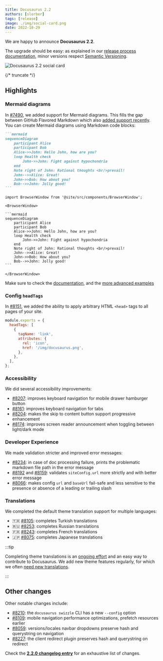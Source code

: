 ```yaml
---
title: Docusaurus 2.2
authors: [slorber]
tags: [release]
image: ./img/social-card.png
date: 2022-10-29
---
```


We are happy to announce **Docusaurus 2.2**.

The upgrade should be easy: as explained in our [release process documentation](/community/release-process), minor versions respect [Semantic Versioning](https://semver.org/).

![Docusaurus 2.2 social card](./img/social-card.png)

{/* truncate */}

## Highlights

### Mermaid diagrams

In [#7490](https://github.com/it990110/gityjf/pull/7490), we added support for Mermaid diagrams. This fills the gap between GitHub Flavored Markdown which also [added support recently](https://github.blog/2022-02-14-include-diagrams-markdown-files-mermaid/). You can create Mermaid diagrams using Markdown code blocks:

````md
```mermaid
sequenceDiagram
    participant Alice
    participant Bob
    Alice->>John: Hello John, how are you?
    loop Health check
        John->>John: Fight against hypochondria
    end
    Note right of John: Rational thoughts <br/>prevail!
    John-->>Alice: Great!
    John->>Bob: How about you?
    Bob-->>John: Jolly good!
```
````

````mdx-code-block
import BrowserWindow from '@site/src/components/BrowserWindow';

<BrowserWindow>

```mermaid
sequenceDiagram
    participant Alice
    participant Bob
    Alice->>John: Hello John, how are you?
    loop Health check
        John->>John: Fight against hypochondria
    end
    Note right of John: Rational thoughts <br/>prevail!
    John-->>Alice: Great!
    John->>Bob: How about you?
    Bob-->>John: Jolly good!
```

</BrowserWindow>

````

Make sure to check the [documentation](/docs/markdown-features/diagrams), and the [more advanced examples](/tests/pages/diagrams)

### Config `headTags`

In [#8151](https://github.com/it990110/gityjf/pull/8151), we added the ability to apply arbitrary HTML `<head>` tags to all pages of your site.

```js title="docusaurus.config.js"
module.exports = {
  headTags: [
    {
      tagName: 'link',
      attributes: {
        rel: 'icon',
        href: '/img/docusaurus.png',
      },
    },
  ],
};
```

### Accessibility

We did several accessibility improvements:

- [#8207](https://github.com/it990110/gityjf/pull/8207): improves keyboard navigation for mobile drawer hamburger button
- [#8161](https://github.com/it990110/gityjf/pull/8161): improves keyboard navigation for tabs
- [#8204](https://github.com/it990110/gityjf/pull/8204): makes the skip to content button support progressive enhancement
- [#8174](https://github.com/it990110/gityjf/pull/8174): improves screen reader announcement when toggling between light/dark mode

### Developer Experience

We made validation stricter and improved error messages:

- [#8234](https://github.com/it990110/gityjf/pull/8234): in case of doc processing failure, prints the problematic markdown file path in the error message
- [#8192](https://github.com/it990110/gityjf/pull/8192) and [#8159](https://github.com/it990110/gityjf/pull/8159): validates `siteConfig.url` more strictly and with better error message
- [#8066](https://github.com/it990110/gityjf/pull/8066): makes config `url` and `baseUrl` fail-safe and less sensitive to the presence or absence of a leading or trailing slash

### Translations

We completed the default theme translation support for multiple languages:

- 🇹🇷 [#8105](https://github.com/it990110/gityjf/pull/8105): completes Turkish translations
- 🇷🇺 [#8253](https://github.com/it990110/gityjf/pull/8253): completes Russian translations
- 🇫🇷 [#8243](https://github.com/it990110/gityjf/pull/8243): completes French translations
- 🇯🇵 [#8075](https://github.com/it990110/gityjf/pull/8075): completes Japanese translations

:::tip

Completing theme translations is an [ongoing effort](https://github.com/it990110/gityjf/issues/3526) and an easy way to contribute to Docusaurus. We add new theme features regularly, for which we often [need new translations](https://github.com/it990110/gityjf/issues/3526).

:::

## Other changes

Other notable changes include:

- [#8210](https://github.com/it990110/gityjf/pull/8210): the `docusaurus swizzle` CLI has a new `--config` option
- [#8109](https://github.com/it990110/gityjf/pull/8109): mobile navigation performance optimizations, prefetch resources earlier
- [#8059](https://github.com/it990110/gityjf/pull/8059): versions/locales navbar dropdowns preserve hash and querystring on navigation
- [#8227](https://github.com/it990110/gityjf/pull/8227): the client redirect plugin preserves hash and querystring on redirect

Check the **[2.2.0 changelog entry](/changelog/2.2.0)** for an exhaustive list of changes.
